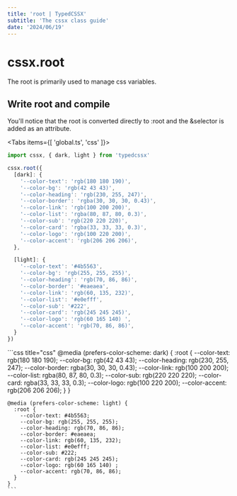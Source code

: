 ```yaml
---
title: 'root | TypedCSSX'
subtitle: 'The cssx class guide'
date: '2024/06/19'
---
```


<TocBot />

# cssx.root
The root is primarily used to manage css variables.

## Write root and compile
You'll notice that the root is converted directly to :root and the &selector is added as an attribute.

<Tabs items={[ 'global.ts', 'css' ]}>
  <Tab>
  ```ts title="global.ts"
  import cssx, { dark, light } from 'typedcssx'

  cssx.root({
    [dark]: {
      '--color-text': 'rgb(180 180 190)',
      '--color-bg': 'rgb(42 43 43)',
      '--color-heading': 'rgb(230, 255, 247)',
      '--color-border': 'rgba(30, 30, 30, 0.43)',
      '--color-link': 'rgb(100 200 200)',
      '--color-list': 'rgba(80, 87, 80, 0.3)',
      '--color-sub': 'rgb(220 220 220)',
      '--color-card': 'rgba(33, 33, 33, 0.3)',
      '--color-logo': 'rgb(100 220 200)',
      '--color-accent': 'rgb(206 206 206)',
    },

    [light]: {
      '--color-text': '#4b5563',
      '--color-bg': 'rgb(255, 255, 255)',
      '--color-heading': 'rgb(70, 86, 86)',
      '--color-border': '#eaeaea',
      '--color-link': 'rgb(60, 135, 232)',
      '--color-list': '#e0efff',
      '--color-sub': '#222',
      '--color-card': 'rgb(245 245 245)',
      '--color-logo': 'rgb(60 165 140) ',
      '--color-accent': 'rgb(70, 86, 86)',
    }
  })
  ```
  </Tab>
  <Tab>
    ```css title="css"
    @media (prefers-color-scheme: dark) {
      :root {
        --color-text: rgb(180 180 190);
        --color-bg: rgb(42 43 43);
        --color-heading: rgb(230, 255, 247);
        --color-border: rgba(30, 30, 30, 0.43);
        --color-link: rgb(100 200 200);
        --color-list: rgba(80, 87, 80, 0.3);
        --color-sub: rgb(220 220 220);
        --color-card: rgba(33, 33, 33, 0.3);
        --color-logo: rgb(100 220 200);
        --color-accent: rgb(206 206 206);
      }
    }

    @media (prefers-color-scheme: light) {
      :root {
        --color-text: #4b5563;
        --color-bg: rgb(255, 255, 255);
        --color-heading: rgb(70, 86, 86);
        --color-border: #eaeaea;
        --color-link: rgb(60, 135, 232);
        --color-list: #e0efff;
        --color-sub: #222;
        --color-card: rgb(245 245 245);
        --color-logo: rgb(60 165 140) ;
        --color-accent: rgb(70, 86, 86);
      }
    }
    ```
  </Tab>
</Tabs>
